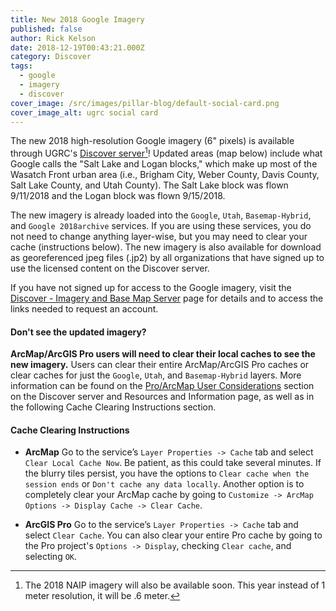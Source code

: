 ```yaml
---
title: New 2018 Google Imagery
published: false
author: Rick Kelson
date: 2018-12-19T00:43:21.000Z
category: Discover
tags:
  - google
  - imagery
  - discover
cover_image: /src/images/pillar-blog/default-social-card.png
cover_image_alt: ugrc social card
---
```



The new 2018 high-resolution Google imagery (6" pixels) is available through UGRC's [Discover server](/products/discover)[^1]! Updated areas (map below) include what Google calls the "Salt Lake and Logan blocks," which make up most of the Wasatch Front urban area (i.e., Brigham City, Weber County, Davis County, Salt Lake County, and Utah County). The Salt Lake block was flown 9/11/2018 and the Logan block was flown 9/15/2018.

The new imagery is already loaded into the `Google`, `Utah`, `Basemap-Hybrid`, and `Google 2018archive` services. If you are using these services, you do not need to change anything layer-wise, but you may need to clear your cache (instructions below). The new imagery is also available for download as georeferenced jpeg files (.jp2) by all organizations that have signed up to use the licensed content on the Discover server.

If you have not signed up for access to the Google imagery, visit the [Discover - Imagery and Base Map Server](/products/discover) page for details and to access the links needed to request an account.

<Contacts subject={frontmatter.title} contactKey="google_imagery" />

#### Don't see the updated imagery?

**ArcMap/ArcGIS Pro users will need to clear their local caches to see the new imagery.** Users can clear their entire ArcMap/ArcGIS Pro caches or clear caches for just the `Google`, `Utah`, and `Basemap-Hybrid` layers. More information can be found on the [Pro/ArcMap User Considerations](/documentation/discover) section on the Discover server and Resources and Information page, as well as in the following Cache Clearing Instructions section.

#### Cache Clearing Instructions

- **ArcMap** Go to the service’s `Layer Properties -> Cache` tab and select `Clear Local Cache Now`. Be patient, as this could take several minutes. If the blurry tiles persist, you have the options to `Clear cache when the session ends` or `Don't cache any data locally`. Another option is to completely clear your ArcMap cache by going to `Customize -> ArcMap Options -> Display Cache -> Clear Cache`.

- **ArcGIS Pro** Go to the service’s `Layer Properties -> Cache` tab and select `Clear Cache`. You can also clear your entire Pro cache by going to the Pro project's `Options -> Display`, checking `Clear cache`, and selecting `OK`.

[^1]: The 2018 NAIP imagery will also be available soon. This year instead of 1 meter resolution, it will be .6 meter.
